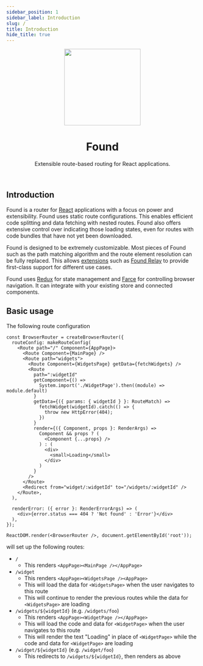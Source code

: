 ```yaml
---
sidebar_position: 1
sidebar_label: Introduction
slug: /
title: Introduction
hide_title: true
---
```


<div align="center">
<img src="https://4Catalyzer.github.io/found/img/f-logo-empty.svg" width="200"/>
<h1>Found</h1>
<p>
  Extensible route-based routing for React applications.
</p>
<br/>

</div>

## Introduction

Found is a router for [React](https://reactjs.org/) applications with a focus on power and extensibility. Found uses static route configurations. This enables efficient code splitting and data fetching with nested routes. Found also offers extensive control over indicating those loading states, even for routes with code bundles that have not yet been downloaded.

Found is designed to be extremely customizable. Most pieces of Found such as the path matching algorithm and the route element resolution can be fully replaced. This allows [extensions](/advanced/further-reading) such as [Found Relay](https://github.com/4Catalyzer/found-relay) to provide first-class support for different use cases.

Found uses [Redux](https://redux.js.org/) for state management and [Farce](https://github.com/4Catalyzer/farce) for controlling browser navigation. It can integrate with your existing store and connected components.

## Basic usage

The following route configuration

```tsx
const BrowserRouter = createBrowserRouter({
  routeConfig: makeRouteConfig(
    <Route path="/" Component={AppPage}>
      <Route Component={MainPage} />
      <Route path="widgets">
        <Route Component={WidgetsPage} getData={fetchWidgets} />
        <Route
          path=":widgetId"
          getComponent={() =>
            System.import('./WidgetPage').then((module) => module.default)
          }
          getData={({ params: { widgetId } }: RouteMatch) =>
            fetchWidget(widgetId).catch(() => {
              throw new HttpError(404);
            })
          }
          render={({ Component, props }: RenderArgs) =>
            Component && props ? (
              <Component {...props} />
            ) : (
              <div>
                <small>Loading</small>
              </div>
            )
          }
        />
      </Route>
      <Redirect from="widget/:widgetId" to="/widgets/:widgetId" />
    </Route>,
  ),

  renderError: ({ error }: RenderErrorArgs) => (
    <div>{error.status === 404 ? 'Not found' : 'Error'}</div>
  ),
});

ReactDOM.render(<BrowserRouter />, document.getElementById('root'));
```

will set up the following routes:

- `/`
  - This renders `<AppPage><MainPage /></AppPage>`
- `/widget`
  - This renders `<AppPage><WidgetsPage /><AppPage>`
  - This will load the data for `<WidgetsPage>` when the user navigates to this route
  - This will continue to render the previous routes while the data for `<WidgetsPage>` are loading
- `/widgets/${widgetId}` (e.g. `/widgets/foo`)
  - This renders `<AppPage><WidgetPage /></AppPage>`
  - This will load the code and data for `<WidgetPage>` when the user navigates to this route
  - This will render the text "Loading" in place of `<WidgetPage>` while the code and data for `<WidgetPage>` are loading
- `/widget/${widgetId}` (e.g. `/widget/foo`)
  - This redirects to `/widgets/${widgetId}`, then renders as above
